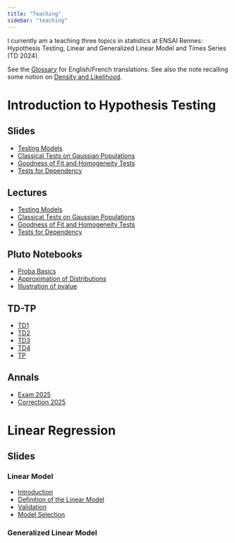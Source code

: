 ```yaml
---
title: "Teaching"
sidebar: "teaching"
---
```


I currently am a teaching three topics in statistics at ENSAI Rennes: Hypothesis Testing, Linear and Generalized Linear Model and Times Series (TD 2024). 

See the [Glossary](teaching/glossary.qmd) for English/French translations.
See also the note recalling some notion on [Density and Likelihood](teaching/probability/density_likelihood.qmd).

# Introduction to Hypothesis Testing

## Slides

- [Testing Models](teaching/hypothesis_testing/slides/testing_models.qmd)
- [Classical Tests on Gaussian Populations](teaching/hypothesis_testing/slides/gaussian_populations.qmd)
- [Goodness of Fit and Homogeneity Tests](teaching/hypothesis_testing/slides/goodness_of_fit_chi2.qmd)
- [Tests for Dependency](teaching/hypothesis_testing/slides/dependency.qmd)

## Lectures

- [Testing Models](teaching/hypothesis_testing/lectures/testing_models.qmd)  
- [Classical Tests on Gaussian Populations](teaching/hypothesis_testing/lectures/gaussian_populations.qmd)
- [Goodness of Fit and Homogeneity Tests](teaching/hypothesis_testing/lectures/goodness_of_fit_chi2.qmd)
- [Tests for Dependency](teaching/hypothesis_testing/lectures/dependency.qmd)

## Pluto Notebooks

- [Proba Basics](teaching/hypothesis_testing/pluto/proba_basics.html)
- [Approximation of Distributions](teaching/hypothesis_testing/pluto/distribution_comparisons.html)
- [Illustration of pvalue](teaching/hypothesis_testing/pluto/illustration_pvalue.html)
 


## TD-TP

- [TD1](teaching/hypothesis_testing/TDs/TD1.qmd)
- [TD2](teaching/hypothesis_testing/TDs/TD2.qmd)
- [TD3](teaching/hypothesis_testing/TDs/TD3.qmd)
- [TD4](teaching/hypothesis_testing/TDs/TD4.qmd)
- [TP](teaching/hypothesis_testing/TDs/TP.qmd)

## Annals

- [Exam 2025](teaching/hypothesis_testing/annals/test_2025.qmd)
- [Correction 2025](teaching/hypothesis_testing/annals/correction_2025.qmd)

# Linear Regression

## Slides

### Linear Model
- [Introduction](teaching/linear_model/slides/introduction.qmd)
- [Definition of the Linear Model](teaching/linear_model/slides/linear_model.qmd)
- [Validation](teaching/linear_model/slides/validation.qmd)
- [Model Selection](teaching/linear_model/slides/selection.qmd)

### Generalized Linear Model
